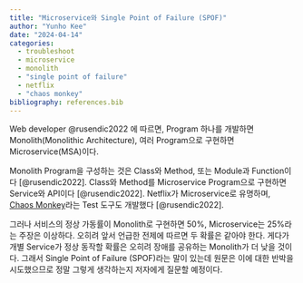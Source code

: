 ```yaml
---
title: "Microservice와 Single Point of Failure (SPOF)"
author: "Yunho Kee"
date: "2024-04-14"
categories:
  - troubleshoot
  - microservice
  - monolith
  - "single point of failure"
  - netflix
  - "chaos monkey"
bibliography: references.bib
---
```


Web developer @rusendic2022 에 따르면, Program 하나를 개발하면 Monolith(Monolithic Architecture), 여러 Program으로 구현하면 Microservice(MSA)이다.

Monolith Program을 구성하는 것은 Class와 Method, 또는 Module과 Function이다 [@rusendic2022]. Class와 Method를 Microservice Program으로 구현하면 Service와 API이다 [@rusendic2022]. Netflix가 Microservice로 유명하며, [Chaos Monkey](https://github.com/netflix/chaosmonkey)라는 Test 도구도 개발했다 [@rusendic2022].

그러나 서비스의 정상 가동률이 Monolith로 구현하면 50%, Microservice는 25%라는 주장은 이상하다. 오히려 앞서 언급한 전제에 따르면 두 확률은 같아야 한다. 게다가 개별 Service가 정상 동작할 확률은 오히려 장애를 공유하는 Monolith가 더 낮을 것이다. 그래서 Single Point of Failure (SPOF)라는 말이 있는데 원문은 이에 대한 반박을 시도했으므로 정말 그렇게 생각하는지 저자에게 질문할 예정이다.